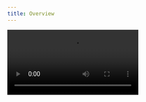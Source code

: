 ```yaml
---
title: Overview
---
```


<Frame caption="Prompt Playground sneak peek">
  <video controls autoplay loop src="/images/pp-overview.mp4" />
</Frame>

The Prompt Playground is a unique feature that allows developers to visualize, iterate, and version prompts, thereby enhancing the development/debugging process.

Whether you're dealing with multi-step agents or trying to understand why a completion didn't turn out as expected, the Prompt Playground provides a clear view of the exact prompt sent to the LLM, including the template, variables, LLM settings, and provider. This feature not only helps in identifying issues but also allows you to modify the prompt or change the LLM settings or provider for better results.

Moreover, the Prompt Playground also offers versioning capabilities, enabling you to keep track of prompt versions over time, which is crucial for maintaining stability and improving performance.

This documentation will guide you through the various functionalities of the Prompt Playground, helping you make the most of this powerful tool. Let's dive in!

<CardGroup cols={2}>
  <Card
    title="Setup the Prompt Playground"
    icon="bolt"
    color="#ea5a0c"
    href="/observability-iteration/prompt-playground/setup"
  >
    Learn how to enable the Prompt Playground in the Chainlit UI.
  </Card>
  <Card
    title="Template & Variables"
    icon="highlighter"
    color="#0285c7"
    href="/observability-iteration/prompt-playground/template-and-variables"
  >
    Learn how to leverage template and variables to speed up your dev/debug
    cycle.
  </Card>
  <Card
    title="Formatted Prompt"
    icon="message-lines"
    color="#16a34a"
    href="/observability-iteration/prompt-playground/formatted-prompts"
  >
    Learn how to do a lighter integration while still speeding up your dev/debug
    cycle.
  </Card>
  <Card
    title="LLM Providers"
    icon="microchip-ai"
    color="#dc2626"
    href="/observability-iteration/prompt-playground/llm-providers"
  >
    Learn how to integrate with any LLM provider
  </Card>
</CardGroup>

